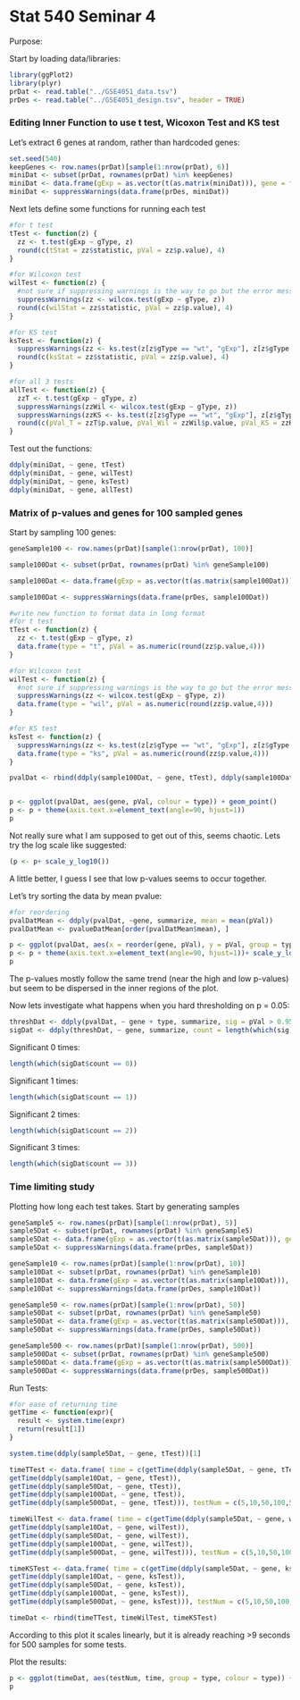 Stat 540 Seminar 4
========================================================

Purpose: 

Start by loading data/libraries:
```r
library(ggPlot2)
library(plyr)
prDat <- read.table("../GSE4051_data.tsv")
prDes <- read.table("../GSE4051_design.tsv", header = TRUE)
```

### Editing Inner Function to use t test, Wicoxon Test and KS test

Let's extract 6 genes at random, rather than hardcoded genes:
```r
set.seed(540)
keepGenes <- row.names(prDat)[sample(1:nrow(prDat), 6)]
miniDat <- subset(prDat, rownames(prDat) %in% keepGenes)
miniDat <- data.frame(gExp = as.vector(t(as.matrix(miniDat))), gene = factor(rep(rownames(miniDat), each = ncol(miniDat)), levels = keepGenes))
miniDat <- suppressWarnings(data.frame(prDes, miniDat))
```

Next lets define some functions for running each test
```r
#for t test
tTest <- function(z) {
  zz <- t.test(gExp ~ gType, z)
  round(c(tStat = zz$statistic, pVal = zz$p.value), 4)
}

#for Wilcoxon test
wilTest <- function(z) {
  #not sure if suppressing warnings is the way to go but the error messages are annoying
  suppressWarnings(zz <- wilcox.test(gExp ~ gType, z))
  round(c(wilStat = zz$statistic, pVal = zz$p.value), 4)
}

#for KS test
ksTest <- function(z) {
  suppressWarnings(zz <- ks.test(z[z$gType == "wt", "gExp"], z[z$gType == "NrlKO", "gExp"]))
  round(c(ksStat = zz$statistic, pVal = zz$p.value), 4)
}

#for all 3 tests
allTest <- function(z) {
  zzT <- t.test(gExp ~ gType, z)
  suppressWarnings(zzWil <- wilcox.test(gExp ~ gType, z))
  suppressWarnings(zzKS <- ks.test(z[z$gType == "wt", "gExp"], z[z$gType == "NrlKO", "gExp"]))
  round(c(pVal_T = zzT$p.value, pVal_Wil = zzWil$p.value, pVal_KS = zzKS$p.value), 4)
}
```

Test out the functions:
```r
ddply(miniDat, ~ gene, tTest)
ddply(miniDat, ~ gene, wilTest)
ddply(miniDat, ~ gene, ksTest)
ddply(miniDat, ~ gene, allTest)
```

### Matrix of p-values and genes for 100 sampled genes

Start by sampling 100 genes:
```r
geneSample100 <- row.names(prDat)[sample(1:nrow(prDat), 100)]

sample100Dat <- subset(prDat, rownames(prDat) %in% geneSample100)

sample100Dat <- data.frame(gExp = as.vector(t(as.matrix(sample100Dat))), gene = factor(rep(rownames(sample100Dat), each = ncol(sample100Dat)), levels = geneSample100))

sample100Dat <- suppressWarnings(data.frame(prDes, sample100Dat))

#write new function to format data in long format
#for t test
tTest <- function(z) {
  zz <- t.test(gExp ~ gType, z)
  data.frame(type = "t", pVal = as.numeric(round(zz$p.value,4)))
}

#for Wilcoxon test
wilTest <- function(z) {
  #not sure if suppressing warnings is the way to go but the error messages are annoying
  suppressWarnings(zz <- wilcox.test(gExp ~ gType, z))
  data.frame(type = "wil", pVal = as.numeric(round(zz$p.value,4)))
}

#for KS test
ksTest <- function(z) {
  suppressWarnings(zz <- ks.test(z[z$gType == "wt", "gExp"], z[z$gType == "NrlKO", "gExp"]))
  data.frame(type = "ks", pVal = as.numeric(round(zz$p.value,4)))
}

pvalDat <- rbind(ddply(sample100Dat, ~ gene, tTest), ddply(sample100Dat, ~ gene, wilTest), ddply(sample100Dat, ~ gene, ksTest))


p <- ggplot(pvalDat, aes(gene, pVal, colour = type)) + geom_point()
p <- p + theme(axis.text.x=element_text(angle=90, hjust=1))
p
```

Not really sure what I am supposed to get out of this, seems chaotic. Lets try the log scale like suggested:

```r
(p <- p+ scale_y_log10())
```

A little better, I guess I see that low p-values seems to occur together.

Let's try sorting the data by mean pvalue:
```r
#for reordering
pvalDatMean <- ddply(pvalDat, ~gene, summarize, mean = mean(pVal))
pvalDatMean <- pvalueDatMean[order(pvalDatMean$mean), ]

p <- ggplot(pvalDat, aes(x = reorder(gene, pVal), y = pVal, group = type, colour = type)) + geom_point()
p <- p + theme(axis.text.x=element_text(angle=90, hjust=1))+ scale_y_log10()
p
```
The p-values mostly follow the same trend (near the high and low p-values) but seem to be dispersed in the inner regions of the plot.

Now lets investigate what happens when you hard thresholding on p = 0.05:
```r
threshDat <- ddply(pvalDat, ~ gene + type, summarize, sig = pVal > 0.95)
sigDat <- ddply(threshDat, ~ gene, summarize, count = length(which(sig)))
```

Significant 0 times:
```r
length(which(sigDat$count == 0))
```

Significant 1 times:
```r
length(which(sigDat$count == 1))
```

Significant 2 times:
```r
length(which(sigDat$count == 2))
```

Significant 3 times:
```r
length(which(sigDat$count == 3))
```

### Time limiting study

Plotting how long each test takes. Start by generating samples
```r
geneSample5 <- row.names(prDat)[sample(1:nrow(prDat), 5)]
sample5Dat <- subset(prDat, rownames(prDat) %in% geneSample5)
sample5Dat <- data.frame(gExp = as.vector(t(as.matrix(sample5Dat))), gene = factor(rep(rownames(sample5Dat), each = ncol(sample5Dat)), levels = geneSample5))
sample5Dat <- suppressWarnings(data.frame(prDes, sample5Dat))

geneSample10 <- row.names(prDat)[sample(1:nrow(prDat), 10)]
sample10Dat <- subset(prDat, rownames(prDat) %in% geneSample10)
sample10Dat <- data.frame(gExp = as.vector(t(as.matrix(sample10Dat))), gene = factor(rep(rownames(sample10Dat), each = ncol(sample10Dat)), levels = geneSample10))
sample10Dat <- suppressWarnings(data.frame(prDes, sample10Dat))

geneSample50 <- row.names(prDat)[sample(1:nrow(prDat), 50)]
sample50Dat <- subset(prDat, rownames(prDat) %in% geneSample50)
sample50Dat <- data.frame(gExp = as.vector(t(as.matrix(sample50Dat))), gene = factor(rep(rownames(sample50Dat), each = ncol(sample50Dat)), levels = geneSample50))
sample50Dat <- suppressWarnings(data.frame(prDes, sample50Dat))

geneSample500 <- row.names(prDat)[sample(1:nrow(prDat), 500)]
sample500Dat <- subset(prDat, rownames(prDat) %in% geneSample500)
sample500Dat <- data.frame(gExp = as.vector(t(as.matrix(sample500Dat))), gene = factor(rep(rownames(sample500Dat), each = ncol(sample500Dat)), levels = geneSample500))
sample500Dat <- suppressWarnings(data.frame(prDes, sample500Dat))
```

Run Tests:
```r

#for ease of returning time
getTime <- function(expr){
  result <- system.time(expr)
  return(result[1])
}

system.time(ddply(sample5Dat, ~ gene, tTest))[1]

timeTTest <- data.frame( time = c(getTime(ddply(sample5Dat, ~ gene, tTest)),
getTime(ddply(sample10Dat, ~ gene, tTest)),
getTime(ddply(sample50Dat, ~ gene, tTest)),
getTime(ddply(sample100Dat, ~ gene, tTest)),
getTime(ddply(sample500Dat, ~ gene, tTest))), testNum = c(5,10,50,100,500), type = "tTest")

timeWilTest <- data.frame( time = c(getTime(ddply(sample5Dat, ~ gene, wilTest)),
getTime(ddply(sample10Dat, ~ gene, wilTest)),
getTime(ddply(sample50Dat, ~ gene, wilTest)),
getTime(ddply(sample100Dat, ~ gene, wilTest)),
getTime(ddply(sample500Dat, ~ gene, wilTest))), testNum = c(5,10,50,100,500), type = "wilTest")

timeKSTest <- data.frame( time = c(getTime(ddply(sample5Dat, ~ gene, ksTest)),
getTime(ddply(sample10Dat, ~ gene, ksTest)),
getTime(ddply(sample50Dat, ~ gene, ksTest)),
getTime(ddply(sample100Dat, ~ gene, ksTest)),
getTime(ddply(sample500Dat, ~ gene, ksTest))), testNum = c(5,10,50,100,500), type = "ksTest")

timeDat <- rbind(timeTTest, timeWilTest, timeKSTest)
```

According to this plot it scales linearly, but it is already reaching >9 seconds for 500 samples for some tests.

Plot the results:
```r
p <- ggplot(timeDat, aes(testNum, time, group = type, colour = type)) + geom_line()
p
```